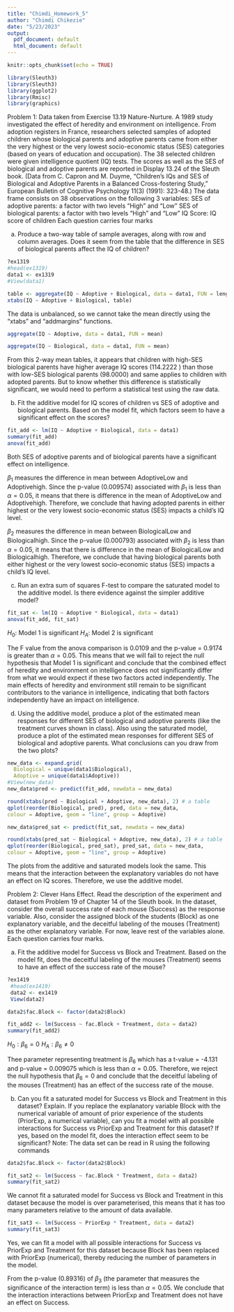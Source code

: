 ```yaml
---
title: "Chimdi_Homework_5"
author: "Chimdi Chikezie"
date: "5/23/2023"
output:
  pdf_document: default
  html_document: default
---
```


```r
knitr::opts_chunk$set(echo = TRUE)
```

```r
library(Sleuth3)
library(Sleuth3)
library(ggplot2)
library(Rmisc)
library(graphics)
```

Problem 1: Data taken from Exercise 13.19
Nature-Nurture. A 1989 study investigated the effect of heredity and environment on
intelligence. From adoption registers in France, researchers selected samples of adopted children
whose biological parents and adoptive parents came from either the very highest or the very
lowest socio-economic status (SES) categories (based on years of education and occupation).
The 38 selected children were given intelligence quotient (IQ) tests. The scores as well as the
SES of biological and adoptive parents are reported in Display 13.24 of the Sleuth book. (Data
from C. Capron and M. Duyme, “Children’s IQs and SES of Biological and Adoptive Parents
in a Balanced Cross-fostering Study,” European Bulletin of Cognitive Psychology 11(3) (1991):
323-48.)
The data frame consists on 38 observations on the following 3 variables:
SES of adoptive parents: a factor with two levels “High” and “Low”
SES of biological parents: a factor with two levels “High” and “Low”
IQ Score: IQ score of children
Each question carries four marks

a) Produce a two-way table of sample averages, along with row and column averages. Does
it seem from the table that the difference in SES of biological parents affect the IQ of
children?

```r
?ex1319
#head(ex1319)
data1 <- ex1319
#View(data1)
```
```r
table <- aggregate(IQ ~ Adoptive + Biological, data = data1, FUN = length)
xtabs(IQ ~ Adoptive + Biological, table)
```

The data is unbalanced, so we cannot take the mean directly using the "xtabs" and "addmargins" functions.

```r
aggregate(IQ ~ Adoptive, data = data1, FUN = mean)
```

```r
aggregate(IQ ~ Biological, data = data1, FUN = mean)
```

From this 2-way mean tables, it appears that children with high-SES biological parents have higher average IQ scores (114.2222	) than those with low-SES biological parents (98.0000) and same applies to children with adopted parents. 
But to know whether this difference is statistically significant, we would need to perform a statistical test using the raw data.

(b) Fit the additive model for IQ scores of children vs SES of adoptive and biological parents.
Based on the model fit, which factors seem to have a significant effect on the scores?
```r
fit_add <- lm(IQ ~ Adoptive + Biological, data = data1)
summary(fit_add)
anova(fit_add)
```

Both SES of adoptive parents and of biological parents have a significant effect on intelligence.

$\beta_1$ measures the difference in mean between AdoptiveLow  and Adoptivehigh. Since the p-value 
(0.009574) associated with $\beta_1$ is less than $\alpha = 0.05$, it means that there is difference
in the mean of AdoptiveLow  and Adoptivehigh. Therefore, we conclude that having adopted parents
in either highest or the very lowest socio-economic status (SES) impacts a child's IQ level.

$\beta_2$ measures the difference in mean between BiologicalLow  and Biologicalhigh. Since the p-value 
(0.000793) associated with $\beta_2$ is less than $\alpha = 0.05$, it means that there is difference
in the mean of BiologicalLow  and Biologicalhigh. Therefore, we conclude that having biological parents
both either highest or the very lowest socio-economic status (SES) impacts a child's IQ level.

c) Run an extra sum of squares F-test to compare the saturated model to the additive model.
Is there evidence against the simpler additive model?
```r
fit_sat <- lm(IQ ~ Adoptive * Biological, data = data1)
anova(fit_add, fit_sat)
```

$H_0:$ Model 1 is significant
$H_A:$ Model 2 is significant

The F value from the anova comparison is 0.0109 and the p-value = 0.9174 is greater than
$\alpha = 0.05$. This means that we will fail to reject the null hypothesis that Model 1 is 
significant and conclude that the combined effect of heredity and environment on
intelligence does not significantly differ from what we would expect if these two factors acted independently.
The main effects of heredity and environment still remain to be significant contributors to the variance in intelligence, indicating that both factors independently have an impact on intelligence.

(d) Using the additive model, produce a plot of the estimated mean responses for different SES
of biological and adoptive parents (like the treatment curves shown in class). Also using
the saturated model, produce a plot of the estimated mean responses for different SES of
biological and adoptive parents. What conclusions can you draw from the two plots?

```r
new_data <- expand.grid(
  Biological = unique(data1$Biological),
  Adoptive = unique(data1$Adoptive))
#View(new_data)
new_data$pred <- predict(fit_add, newdata = new_data)
```

```r
round(xtabs(pred ~ Biological + Adoptive, new_data), 2) # a table
qplot(reorder(Biological, pred), pred, data = new_data, 
colour = Adoptive, geom = "line", group = Adoptive)
```
```r
new_data$pred_sat <- predict(fit_sat, newdata = new_data)
```

```r
round(xtabs(pred_sat ~ Biological + Adoptive, new_data), 2) # a table
qplot(reorder(Biological, pred_sat), pred_sat, data = new_data, 
colour = Adoptive, geom = "line", group = Adoptive)
```
The plots from the additive and saturated models look the same. This means that the interaction between
the explanatory variables do not have an effect on IQ scores.
Therefore, we use the additive model.


Problem 2:
Clever Hans Effect. Read the description of the experiment and dataset from Problem 19 of
Chapter 14 of the Sleuth book. In the dataset, consider the overall success rate of each mouse
(Success) as the response variable. Also, consider the assigned block of the students (Block)
as one explanatory variable, and the deceitful labeling of the mouses (Treatment) as the other
explanatory variable. For now, leave rest of the variables alone.
Each question carries four marks.

(a) Fit the additive model for Success vs Block and Treatment. Based on the model fit, does
the deceitful labeling of the mouses (Treatment) seems to have an effect of the success rate
of the mouse?
```r
?ex1419
 #head(ex1419)
 data2 <- ex1419
 View(data2)
```

```r
data2$fac.Block <- factor(data2$Block)

fit_add2 <- lm(Success ~ fac.Block + Treatment, data = data2)
summary(fit_add2)
```
$H_0: \beta_6 = 0$
$H_A: \beta_6 \neq 0$

Thee parameter representing treatment is $\beta_6$ which has a t-value = -4.131 and
p-value = 0.009075 which is less than $\alpha = 0.05$. Therefore, we reject the null
hypothesis that $\beta_6 = 0$ and conclude that the deceitful labeling of the mouses
(Treatment)  has an effect of the success rate of the mouse. 

(b) Can you fit a saturated model for Success vs Block and Treatment in this dataset? Explain.
If you replace the explanatory variable Block with the numerical variable of amount of prior
experience of the students (PriorExp, a numerical variable), can you fit a model with all
possible interactions for Success vs PriorExp and Treatment for this dataset?
If yes, based on the model fit, does the interaction effect seem to be significant?
Note: The data set can be read in R using the following commands
```r
data2$fac.Block <- factor(data2$Block)

fit_sat2 <- lm(Success ~ fac.Block * Treatment, data = data2)
summary(fit_sat2)
```
We cannot fit a saturated model for Success vs Block and Treatment in this dataset because the model is over parameterised, this means that it has too many parameters relative to the amount of data available.

```r
fit_sat3 <- lm(Success ~ PriorExp * Treatment, data = data2)
summary(fit_sat3)
```

Yes, we can fit a model with all possible interactions for Success vs PriorExp and Treatment for this dataset because Block has been replaced with PriorExp (numerical), thereby reducing the number of parameters in the model.

From the p-value (0.89316) of $\beta_3$ (the parameter that measures the significance of the interaction term) is less than $\alpha = 0.05$.
We conclude that the interaction interactions between PriorExp and Treatment does not have an effect on
Success.
